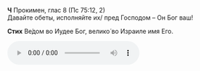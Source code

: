 **Ч** Прокимен, глас 8 (Пс 75:12, 2)  
Давайте обеты, исполняйте их/ пред Господом – Он Бог ваш!

**Стих** Ве́дом во Иудее Бог, велико́ во Израиле имя Его.

<div ref={props.ref}>
    <audio controls>
        <source
            src="https://psmb-neos-resources.hb.bizmrg.com/target/psmb/d71c0f034fd43689822d8bd9e0bc94a1b8fdf737/%D0%93%D0%BB%D0%B0%D1%81%208.mp3"
            type="audio/mpeg"
        />
    </audio>
</div>
